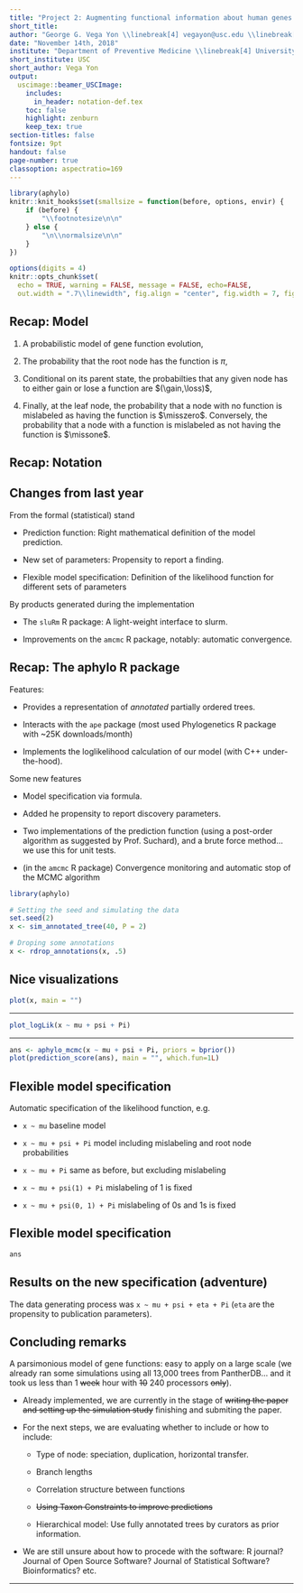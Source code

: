 ```yaml
---
title: "Project 2: Augmenting functional information about human genes using probabilistic phylogenetic modeling"
short_title: 
author: "George G. Vega Yon \\linebreak[4] vegayon@usc.edu \\linebreak[4] \\footnotesize Duncan Thomas \\and Paul D. Thomas \\and Paul Marjoram \\and Huaiyu Mi \\and John Morrison \\normalsize"
date: "November 14th, 2018"
institute: "Department of Preventive Medicine \\linebreak[4] University of Southern California"
short_institute: USC
short_author: Vega Yon
output: 
  uscimage::beamer_USCImage:
    includes:
      in_header: notation-def.tex
    toc: false
    highlight: zenburn
    keep_tex: true
section-titles: false
fontsize: 9pt
handout: false
page-number: true
classoption: aspectratio=169
---
```


```r
library(aphylo)
knitr::knit_hooks$set(smallsize = function(before, options, envir) {
    if (before) {
        "\\footnotesize\n\n"
    } else {
        "\n\\normalsize\n\n"
    }
})

options(digits = 4)
knitr::opts_chunk$set(
  echo = TRUE, warning = FALSE, message = FALSE, echo=FALSE,
  out.width = ".7\\linewidth", fig.align = "center", fig.width = 7, fig.height = 5)
```

## Recap: Model

\begincols

\begincol{.575\linewidth}

1.  A probabilistic model of gene function evolution,

2.  The probability that the root node has the function is $\pi$,

3.  Conditional on its parent state, the probabilties that any given node has to
    either gain or lose a function are $(\gain,\loss)$,
    
4.  Finally, at the leaf node, the probability that a node with no function
    is mislabeled as having the function is $\misszero$. Conversely, the
    probability that a node with a function is mislabeled as not having
    the function is $\missone$.
    
\endcol

\begincol{.375\linewidth}

\begin{table}[tb]
\centering
\begin{tabular}{lm{.7\linewidth}}
\toprule
Parameter & Probability \\ \midrule
$\pi$ & The root node has the function \\
$\gain$ & Gaining a function \\
$\loss$ & Loosing a function \\
$\misszero$ & Mislabeling a 0 \\
$\missone$ & Mislabeling a 1 \\ \bottomrule
\end{tabular}
\caption{Model parameters\label{tab:parameters}}
\end{table}

\endcol
    
\endcols

## Recap: Notation {.m}

\footnotesize

\begincols

\begincol{.49\textwidth}

\includetikz{simple_tree_names.tex}{.5}

\endcol

\begincol{.49\textwidth}

\begin{table}[tb]
\centering
\begin{tabular}{lm{.5\linewidth}}
\toprule
Symbol & Description \\ \midrule 
$\phylo \equiv (\nodes, \edges)$ & Phylogenetic Tree.\\
$\parent{n}$ & Parent of node $n$. \\
$\offspring{n}$ & Offspring of node $n$.\\
$\Ann \equiv \{\ann{n}\}_{n\in\nodes}$ & True annotations.\\
$\AnnObs \equiv \{\annObs{n}\}_{n\in\nodes}$ & Experimental annotations.\\
$\aphylo \equiv (\phylo, \Ann)$ & Annotated Phylogenetic Tree.\\
$\aphyloObs \equiv (\phylo, \AnnObs)$ & Experimentally Annotated Phylogenetic Tree.\\
$\aphyloObs_n$ & Induced Experimentally Annotated Subtree of node $n$. \\
$\aphyloObs_n^c$ & Complement of $\aphyloObs_n$. \\
\bottomrule
\end{tabular}
\caption{Mathematical Notation\label{tab:notation}}
\end{table}

\endcol

\endcols

\normalsize


## Changes from last year

From the formal (statistical) stand

*   Prediction function: Right mathematical definition of the model prediction.

*   New set of parameters: Propensity to report a finding.

*   Flexible model specification: Definition of the likelihood function for different sets of parameters

By products generated during the implementation

*   The `sluRm` R package: A light-weight interface to slurm.

*   Improvements on the `amcmc` R package, notably: automatic convergence.


## Recap: The aphylo R package

Features:

*   Provides a representation of _annotated_ partially ordered trees. \pause

*   Interacts with the `ape` package (most used Phylogenetics R package with ~25K downloads/month) \pause
    
*   Implements the loglikelihood calculation of our model (with C++ under-the-hood).\pause

Some new features

*   Model specification via formula.

*   Added he propensity to report discovery parameters.

*   Two implementations of the prediction function (using a post-order algorithm as suggested by
    Prof. Suchard), and a brute force method... we use this for unit tests.
    
*   (in the `amcmc` R package) Convergence monitoring and automatic stop of the MCMC
    algorithm


```r
library(aphylo)

# Setting the seed and simulating the data
set.seed(2)
x <- sim_annotated_tree(40, P = 2)

# Droping some annotations
x <- rdrop_annotations(x, .5)
```

## Nice visualizations

```r
plot(x, main = "")
```

----

```r
plot_logLik(x ~ mu + psi + Pi)
```

----

```r
ans <- aphylo_mcmc(x ~ mu + psi + Pi, priors = bprior())
plot(prediction_score(ans), main = "", which.fun=1L)
```



## Flexible model specification

Automatic specification of the likelihood function, e.g.

\small

*   `x ~ mu` baseline model

*   `x ~ mu + psi + Pi` model including mislabeling and root node probabilities

*   `x ~ mu + Pi` same as before, but excluding mislabeling

*   `x ~ mu + psi(1) + Pi` mislabeling of 1 is fixed

*   `x ~ mu + psi(0, 1) + Pi` mislabeling of 0s and 1s is fixed

\normalsize

## Flexible model specification

\footnotesize

```r
ans
```

\normalsize


## Results on the new specification (adventure)

The data generating process was `x ~ mu + psi + eta + Pi` (`eta` are the propensity
to publication parameters).

\begincols

\begincol{.40\linewidth}

\begin{figure}\centering
\caption{Correct specification (includes `eta`)}
\includegraphics[width=1\linewidth]{bad-full-model.png}
\end{figure}

\endcol

\begincol{.40\linewidth}

\begin{figure}\centering
\caption{Miss specified model (does not include `eta`). Missigness is confounded with propensity to fail to report}
\includegraphics[width=1\linewidth]{bad-pub-prop.png}
\end{figure}

\endcol

\endcols

## Concluding remarks

A parsimonious model of gene functions: easy to apply on a large scale (we already ran some simulations using all 13,000 trees from PantherDB... and it took us less than 1 ~~week~~ hour with ~~10~~ 240 processors ~~only~~).\pause 

-   Already implemented, we are currently in the stage of ~~writing the paper and setting up the simulation study~~ finishing and submiting the paper.\pause

-   For the next steps, we are evaluating whether to include or how to include:\pause
    
    *   Type of node: speciation, duplication, horizontal transfer.
    
    *   Branch lengths
    
    *   Correlation structure between functions
    
    *   ~~Using Taxon Constraints to improve predictions~~
    
    *   Hierarchical model: Use fully annotated trees by curators as prior information.
    
-   We are still unsure about how to procede with the software: R journal? Journal of Open Source Software? Journal of Statistical Software? Bioinformatics? etc.

----

\begin{center}
\huge
\color{USCCardinal}{\textbf{Thank you!}}
\end{center}

\maketitle

